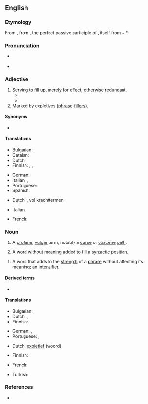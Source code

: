 {{also|explétive}}
==English==
{{wikipedia}}

===Etymology===
From {{etyl|LL.|en}} {{m|la|explētīvus||serving to fill out}}, from {{etyl|la|en}} {{m|la|explētus}}, the perfect passive participle of {{m|la|expleō||fill out}}, itself from {{m|la|ex||out, completely}} + *{{m|la||pleō|fill}}.

===Pronunciation===
* {{a|UK}} {{IPA|en|/ɪkˈspliːtɪv/}}
* {{a|US}} {{IPA|en|/ˈɛksplətɪv/}}

===Adjective===
{{en-adj}}

# Serving to [[fill up]], merely for [[effect]], otherwise redundant.
#* {{quote-book|en|year=1839|author=Henry Hallam|title=Introduction to the Literature of Europe|volume=3|location=London|publisher=John Murray|oclc=834184226|page=501|passage=No one entered more fully than Shakespeare into the character of this species of poetry, which admits of no '''expletive''' imagery, no merely ornamental line.}}
#* {{quote-book|en|year=1683|author=Isaac Barrow|title=The Works of the Learned Isaac Barrow|location=London|publisher=M. Flesher for B. Aylmer|oclc=184765987|section=Against vain and raſh Swearing|passage=deprecating being taken for ſerious, or to be underſtood that he meaneth any thing by them; but only that he uſeth them as '''expletive''' phraſes ... to plump his ſpeech, and fill up ſentences.}}
# Marked by expletives ([[phrase]]-[[filler]]s).

====Synonyms====
* {{l|en|expletory}}

====Translations====
{{trans-top|serving to fill up}}
* Bulgarian: {{t|bg|вмъкнат|sc=Cyrl}}
* Catalan: {{t|ca|expletiu}}
* Dutch: {{t+|nl|opvullend}}
* Finnish: {{t|fi|[[täyte]]-}}, {{t+|fi|täyttävä}}, {{t+|fi|lisä-}}
{{trans-mid}}
* German: {{t+|de|Füllwort|n}}
* Italian: {{t+|it|pleonastico}}, {{t|it|riempitivo}}
* Portuguese: {{t+|pt|expletivo}}
* Spanish: {{t|es|expletivo}}
{{trans-bottom}}

{{trans-top|marked by phrase-fillers}}
* Dutch: {{t+|nl|expletief}}, vol krachttermen
{{trans-mid}}
* Italian: {{t|it|espletivo}}
{{trans-bottom}}

{{checktrans-top}}
* French: {{t+check|fr|explétif}}
{{trans-mid}}
{{trans-bottom}}

{{examples-right|sense=syntactic filler|examples='''It''' is snowing.}}
{{examples-right|sense=strengthener|examples=I'll give you a '''bloody''' good hiding}}

===Noun===
{{en-noun}}

# A [[profane]], [[vulgar]] term, notably a [[curse]] or [[obscene]] [[oath]].
#: {{ux|en|If we don't take advantage of any ['''expletive'''] in any way, then it's our loss.}}
# {{lb|en|linguistics}} A [[word]] without [[meaning]] added to fill a [[syntactic]] [[position]].
<!--#:Example: - ''It'' in ''It is snowing''-->
# {{lb|en|linguistics}} A word that adds to the [[strength]] of a [[phrase]] without affecting its meaning; an [[intensifier]].
<!--#:Example: - ''bloody'' in ''I'll give you a bloody good hiding.''-->

====Derived terms====
* {{l|en|expletive deleted}}

====Translations====
{{trans-see|profane, vulgar term|swear word}}

{{trans-top|word added to fill a syntactic position}}
* Bulgarian: {{t|bg|вмъкната дума|sc=Cyrl}}
* Dutch: {{t+|nl|vulsel}}, {{t+|nl|opvulling}}
* Finnish: {{t|fi|täytesana}}
{{trans-mid}}
* German: {{t|de|Expletivum|n}}, {{t|de|Expletiv|n}}
* Portuguese: {{t+|pt|expletivo|m}}, {{t|pt|expletiva|f}}
{{trans-bottom}}

{{trans-top|word that adds strength to a phrase}}
* Dutch: [[expletief]] (woord)
{{trans-mid}}
* Finnish: {{t+|fi|voimasana}}
{{trans-bottom}}

{{checktrans-top}}
* French: {{t+check|fr|explétif|m}}
{{trans-mid}}
* Turkish: {{t-check|tr|dolguluk}}
{{trans-bottom}}

===References===
* {{R:Websters}}